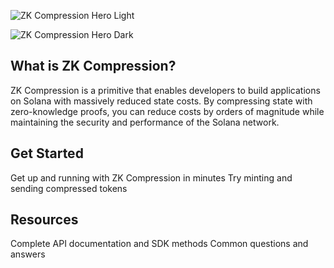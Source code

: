 <img
  className="block dark:hidden"
  src="/images/hero-light.png"
  alt="ZK Compression Hero Light"
/>

<img
  className="hidden dark:block"
  src="/images/hero-dark.png"
  alt="ZK Compression Hero Dark"
/>

## What is ZK Compression?

ZK Compression is a primitive that enables developers to build applications on Solana with massively reduced state costs. By compressing state with zero-knowledge proofs, you can reduce costs by orders of magnitude while maintaining the security and performance of the Solana network.

## Get Started

<CardGroup cols={2}>
  <Card title="Quick Setup" icon="rocket" href="/introduction/setup">
    Get up and running with ZK Compression in minutes
  </Card>
  <Card title="Mint Demo" icon="coins" href="/introduction/mint-and-send-demo">
    Try minting and sending compressed tokens
  </Card>
</CardGroup>

## Resources

<CardGroup cols={2}>
  <Card title="API Reference" icon="code" href="/api-reference/json-rpc">
    Complete API documentation and SDK methods
  </Card>
  <Card title="FAQ" icon="circle-question" href="/help/faq">
    Common questions and answers
  </Card>
</CardGroup>